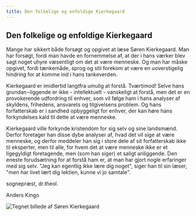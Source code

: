 ```yaml
---
title: Den folkelige og enfoldige Kierkegaard
---
```

## Den folkelige og enfoldige Kierkegaard

Mange har sikkert både forsøgt og opgivet at læse Søren Kierkegaard. Man har forsøgt, fordi man havde en fornemmelse af, at der i hans værker blev sagt noget uhyre væsentligt om det at være menneske. Og man har måske opgivet, fordi tænkemåde, sprog og stil forekom at være en uoverstigelig hindring for at komme ind i hans tankeverden.

Kierkegaard er imidlertid langtfra umulig at forstå. Tværtimod! Selve hans grundan¬liggende er ikke - intellektuelt - vanskeligt at forstå, men det er en provokerende udfordring til enhver, som vil følge ham i hans analyser af skyldens, frihedens, ansvarets og tilgivelsens problem. Og hans forfatterskab er i sandhed opbyggeligt for enhver, der kan høre hans forkyndelses kald til dette at være menneske.

Kierkegaard ville forkynde kristendom for sig selv og sine landsmænd. Derfor foretager han disse dybe analyser af, hvad det vil sige at være menneske, og derfor meddeler han sig i store dele af sit forfatterskab ikke til eksperter, men til alle, for hvem det at være menneske ikke er et ligegyldigt foretagende, men (som han siger) et saligt anliggende. Den eneste forudsætning for at forstå ham er, at man har gjort nogle erfaringer med sig selv. "Jeg kan egentlig ikke lære dig noget", siger han til sin læser, "men har livet lært dig lektien, kunne vi jo samtale".

sognepræst, dr.theol.

Anders Kingo



![Tegnet billede af Søren Kierkegaard](/img/folkelige-kierkegaard.96aa4347.jpg "Søren Kierkegaard")
